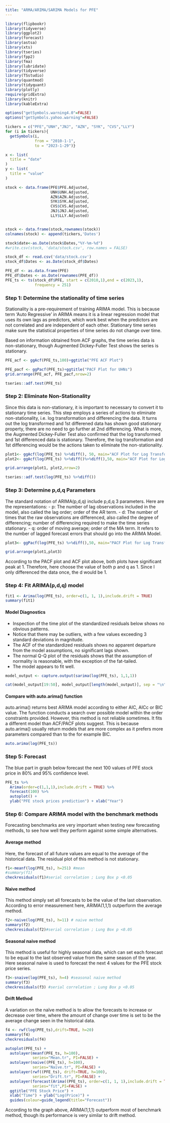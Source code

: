 ```yaml
---
title: "ARMA/ARIMA/SARIMA Models for PFE"
---
```


```r
library(flipbookr)
library(tidyverse)
library(ggplot2)
library(forecast)
library(astsa) 
library(xts)
library(tseries)
library(fpp2)
library(fma)
library(lubridate)
library(tidyverse)
library(TSstudio)
library(quantmod)
library(tidyquant)
library(plotly)
require(gridExtra)
library(knitr)
library(kableExtra)

options("getSymbols.warning4.0"=FALSE)
options("getSymbols.yahoo.warning"=FALSE)

tickers = c("PFE","UNH","JNJ", "AZN", "SYK", "CVS","LLY")
for (i in tickers){
  getSymbols(i,
             from = "2010-1-1",
             to = "2023-1-29")}

x <- list(
  title = "date"
)
y <- list(
  title = "value"
)

stock <- data.frame(PFE$PFE.Adjusted,
                    UNH$UNH.Adjusted,
                    AZN$AZN.Adjusted,
                    SYK$SYK.Adjusted,
                    CVS$CVS.Adjusted,
                    JNJ$JNJ.Adjusted,
                    LLY$LLY.Adjusted)


stock <- data.frame(stock,rownames(stock))
colnames(stock) <- append(tickers,'Dates')

stock$date<-as.Date(stock$Dates,"%Y-%m-%d")
#write.csv(stock, 'data/stock.csv', row.names = FALSE)

stock_df <- read.csv('data/stock.csv')
stock_df$Dates <- as.Date(stock_df$Dates)

PFE_df <- as.data.frame(PFE)
PFE_df$Dates <- as.Date(rownames(PFE_df))
PFE_ts <- ts(stock_df$PFE, start = c(2010,1),end = c(2023,1),
             frequency = 251)
```

### Step 1: Determine the stationality of time series

Stationality is a pre-requirement of training ARIMA model. This is because term 'Auto Regressive' in ARIMA means it is a linear regression model that uses its own lags as predictors, which work best when the predictors are not correlated and are independent of each other. Stationary time series make sure the statistical properties of time series do not change over time.

Based on information obtained from ACF graphs, the time series data is non-stationary, though Augmented Dickey-Fuller Test shows the series is stationary.

```r
PFE_acf <- ggAcf(PFE_ts,100)+ggtitle("PFE ACF Plot")

PFE_pacf <- ggPacf(PFE_ts)+ggtitle("PACF Plot for UHNs")
grid.arrange(PFE_acf, PFE_pacf,nrow=2)
```

```r
tseries::adf.test(PFE_ts)
```

### Step 2: Eliminate Non-Stationality

Since this data is non-stationary, it is important to necessary to convert it to stationary time series. This step employs a series of actions to eliminate non-stationality, i.e. log transformation and differencing the data. It turns out the log transformed and 1st differened data has shown good stationary property, there are no need to go further at 2nd differencing. What is more, the Augmented Dickey-Fuller Test also confirmed that the log transformed and 1st differenced data is stationary. Therefore, the log transformation and 1st differencing would be the actions taken to eliminate the non-stationality.

```r
plot1<- ggAcf(log(PFE_ts) %>%diff(), 50, main="ACF Plot for Log Transformed & 1st differenced Data") 
plot2<- ggAcf(log(PFE_ts) %>%diff()%>%diff(),50, main="ACF Plot for Log Transformed & 2nd differenced Data") 

grid.arrange(plot1, plot2,nrow=2)
```

```r
tseries::adf.test(log(PFE_ts) %>%diff())
```

### Step 3: Determine p,d,q Parameters

The standard notation of ARIMA(p,d,q) include p,d,q 3 parameters. Here are the representations: - p: The number of lag observations included in the model, also called the lag order; order of the AR term. - d: The number of times that the raw observations are differenced, also called the degree of differencing; number of differencing required to make the time series stationary. - q: order of moving average; order of the MA term. It refers to the number of lagged forecast errors that should go into the ARIMA Model.

```r
plot3<- ggPacf(log(PFE_ts) %>%diff(),50, main="PACF Plot for Log Transformed & 1st differenced Data") 

grid.arrange(plot1,plot3)
```

According to the PACF plot and ACF plot above, both plots have significant peak at 1. Therefore, here choose the value of both p and q as 1. Since I only differenced the data once, the d would be 1.

### Step 4: Fit ARIMA(p,d,q) model

```r
fit1 <- Arima(log(PFE_ts), order=c(1, 1, 1),include.drift = TRUE) 
summary(fit1)
```

#### Model Diagnostics

-   Inspection of the time plot of the standardized residuals below shows no obvious patterns.
-   Notice that there may be outliers, with a few values exceeding 3 standard deviations in magnitude.
-   The ACF of the standardized residuals shows no apparent departure from the model assumptions, no significant lags shown.
-   The normal Q-Q plot of the residuals shows that the assumption of normality is reasonable, with the exception of the fat-tailed.
-   The model appears to fit well.

```r
model_output <- capture.output(sarima(log(PFE_ts), 1,1,1))
```

```r
cat(model_output[19:50], model_output[length(model_output)], sep = "\n") #to get rid of the convergence status and details of the optimization algorithm used by the sarima() 
```

#### Compare with auto.arima() function

auto.arima() returns best ARIMA model according to either AIC, AICc or BIC value. The function conducts a search over possible model within the order constraints provided. However, this method is not reliable sometimes. It fits a different model than ACF/PACF plots suggest. This is because auto.arima() usually return models that are more complex as it prefers more parameters compared than to the for example BIC.

```r
auto.arima(log(PFE_ts))
```

### Step 5: Forecast

The blue part in graph below forecast the next 100 values of PFE stock price in 80% and 95% confidence level.

```r
PFE_ts %>%
  Arima(order=c(1,1,1),include.drift = TRUE) %>%
  forecast(100) %>%
  autoplot() +
  ylab("PFE stock prices prediction") + xlab("Year")
```

### Step 6: Compare ARIMA model with the benchmark methods

Forecasting benchmarks are very important when testing new forecasting methods, to see how well they perform against some simple alternatives.

#### Average method

Here, the forecast of all future values are equal to the average of the historical data. The residual plot of this method is not stationary.

```r
f1<-meanf(log(PFE_ts), h=251) #mean
#summary(f1)
checkresiduals(f1)#serial correlation ; Lung Box p <0.05
```

#### Naive method

This method simply set all forecasts to be the value of the last observation. According to error measurement here, ARIMA(1,1,1) outperform the average method.

```r
f2<-naive(log(PFE_ts), h=11) # naive method
summary(f2)
checkresiduals(f2)#serial correlation ; Lung Box p <0.05
```

#### Seasonal naive method

This method is useful for highly seasonal data, which can set each forecast to be equal to the last observed value from the same season of the year. Here seasonal naive is used to forecast the next 4 values for the PFE stock price series.

```r
f3<-snaive(log(PFE_ts), h=4) #seasonal naive method
summary(f3)
checkresiduals(f3) #serial correlation ; Lung Box p <0.05
```

#### Drift Method

A variation on the naïve method is to allow the forecasts to increase or decrease over time, where the amount of change over time is set to be the average change seen in the historical data.

```r
f4 <- rwf(log(PFE_ts),drift=TRUE, h=20) 
summary(f4)
checkresiduals(f4)
```

```r
autoplot(PFE_ts) +
  autolayer(meanf(PFE_ts, h=100),
            series="Mean.tr", PI=FALSE) +
  autolayer(naive((PFE_ts), h=100),
            series="Naïve.tr", PI=FALSE) +
  autolayer(rwf((PFE_ts), drift=TRUE, h=100),
            series="Drift.tr", PI=FALSE) +
  autolayer(forecast(Arima((PFE_ts), order=c(1, 1, 1),include.drift = TRUE),100), 
            series="fit",PI=FALSE) +
  ggtitle("PFE Stock Price") +
  xlab("Time") + ylab("Log(Price)") +
  guides(colour=guide_legend(title="Forecast"))
```

According to the graph above, ARIMA(1,1,1) outperform most of benchmark method, though its performance is very similar to drift method.
